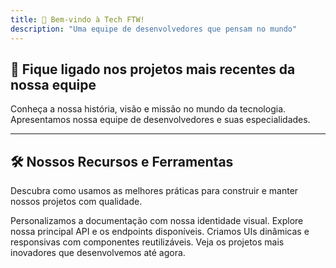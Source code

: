 ```yaml
---
title: 👋 Bem-vindo à Tech FTW!
description: "Uma equipe de desenvolvedores que pensam no mundo"
---
```


## 🚀 Fique ligado nos projetos mais recentes da nossa equipe

<CardGroup cols="2">
  <Card title="Sobre a Tech FTW" icon="pen-to-square" href="/sobre">
    Conheça a nossa história, visão e missão no mundo da tecnologia.
  </Card>
  <Card title="Conheça a Equipe FTW" icon="image" href="/equipe">
    Apresentamos nossa equipe de desenvolvedores e suas especialidades.
  </Card>
</CardGroup>

---

## 🛠️ Nossos Recursos e Ferramentas

Descubra como usamos as melhores práticas para construir e manter nossos projetos com qualidade.

<CardGroup cols="2">
  <Card title="Customização de Estilo" icon="palette" href="https://mintlify.com/docs/settings/global">
    Personalizamos a documentação com nossa identidade visual.
  </Card>
  <Card title="APIs FTW" icon="code" href="/projetos/api-principal">
    Explore nossa principal API e os endpoints disponíveis.
  </Card>
  <Card title="Componentes Interativos" icon="screwdriver-wrench" href="/guias/componentes">
    Criamos UIs dinâmicas e responsivas com componentes reutilizáveis.
  </Card>
  <Card title="Projetos em Destaque" icon="stars" href="/projetos">
    Veja os projetos mais inovadores que desenvolvemos até agora.
  </Card>
</CardGroup>
